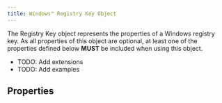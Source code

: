 ```yaml
---
title: Windows™ Registry Key Object 
---
```


The Registry Key object represents the properties of a Windows registry key. As all properties of this object are optional, at least one of the properties defined below <b>MUST</b> be included when using this object.

- TODO: Add extensions
- TODO: Add examples

## Properties
<PropertiesOverview type='windows-registry-key' />
<PropertyDefinitions type='windows-registry-key' />
